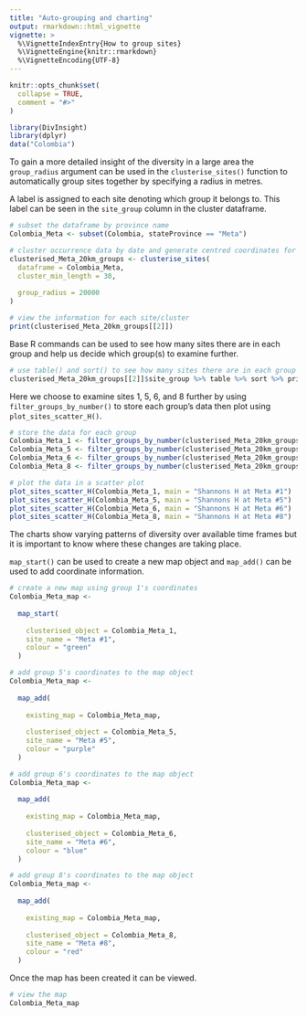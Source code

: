 ---
title: "Auto-grouping and charting"
output: rmarkdown::html_vignette
vignette: >
  %\VignetteIndexEntry{How to group sites}
  %\VignetteEngine{knitr::rmarkdown}
  %\VignetteEncoding{UTF-8}
---

```{r, include = FALSE}
knitr::opts_chunk$set(
  collapse = TRUE,
  comment = "#>"
)
```

```{r setup}
library(DivInsight)
library(dplyr)
data("Colombia")
```

To gain a more detailed insight of the diversity in a large area the `group_radius` argument can be used in the `clusterise_sites()` function to automatically group sites together by specifying a radius in metres.

A label is assigned to each site denoting which group it belongs to. This label can be seen in the `site_group` column in the cluster dataframe.

```{r}
# subset the dataframe by province name 
Colombia_Meta <- subset(Colombia, stateProvince == "Meta")

# cluster occurrence data by date and generate centred coordinates for each site
clusterised_Meta_20km_groups <- clusterise_sites(
  dataframe = Colombia_Meta,
  cluster_min_length = 30,
  
  group_radius = 20000
)

# view the information for each site/cluster
print(clusterised_Meta_20km_groups[[2]])
```

Base R commands can be used to see how many sites there are in each group and help us decide which group(s) to examine further.

```{r}
# use table() and sort() to see how many sites there are in each group
clusterised_Meta_20km_groups[[2]]$site_group %>% table %>% sort %>% print
```

Here we choose to examine sites 1, 5, 6, and 8 further by using `filter_groups_by_number()` to store each group's data then plot using `plot_sites_scatter_H()`.

```{r, fig.show='hold', fig.width=4, fig.height=3}
# store the data for each group
Colombia_Meta_1 <- filter_groups_by_number(clusterised_Meta_20km_groups, 1)
Colombia_Meta_5 <- filter_groups_by_number(clusterised_Meta_20km_groups, 5)
Colombia_Meta_6 <- filter_groups_by_number(clusterised_Meta_20km_groups, 6)
Colombia_Meta_8 <- filter_groups_by_number(clusterised_Meta_20km_groups, 8)

# plot the data in a scatter plot
plot_sites_scatter_H(Colombia_Meta_1, main = "Shannons H at Meta #1") 
plot_sites_scatter_H(Colombia_Meta_5, main = "Shannons H at Meta #5") 
plot_sites_scatter_H(Colombia_Meta_6, main = "Shannons H at Meta #6") 
plot_sites_scatter_H(Colombia_Meta_8, main = "Shannons H at Meta #8") 
```

The charts show varying patterns of diversity over available time frames but it is important to know where these changes are taking place.

`map_start()` can be used to create a new map object and `map_add()` can be used to add coordinate information. 

```{r}
# create a new map using group 1's coordinates
Colombia_Meta_map <- 
  
  map_start(
    
    clusterised_object = Colombia_Meta_1,
    site_name = "Meta #1",
    colour = "green"
  )

# add group 5's coordinates to the map object 
Colombia_Meta_map <-
  
  map_add(
    
    existing_map = Colombia_Meta_map,
    
    clusterised_object = Colombia_Meta_5,
    site_name = "Meta #5",
    colour = "purple"
  )

# add group 6's coordinates to the map object
Colombia_Meta_map <-
  
  map_add(
    
    existing_map = Colombia_Meta_map,
    
    clusterised_object = Colombia_Meta_6,
    site_name = "Meta #6",
    colour = "blue"
  )

# add group 8's coordinates to the map object
Colombia_Meta_map <-
  
  map_add(
    
    existing_map = Colombia_Meta_map,
    
    clusterised_object = Colombia_Meta_8,
    site_name = "Meta #8",
    colour = "red"
  )
```

Once the map has been created it can be viewed.

```{r, fig.show='hold', fig.width=8, fig.height=6}
# view the map
Colombia_Meta_map
```
